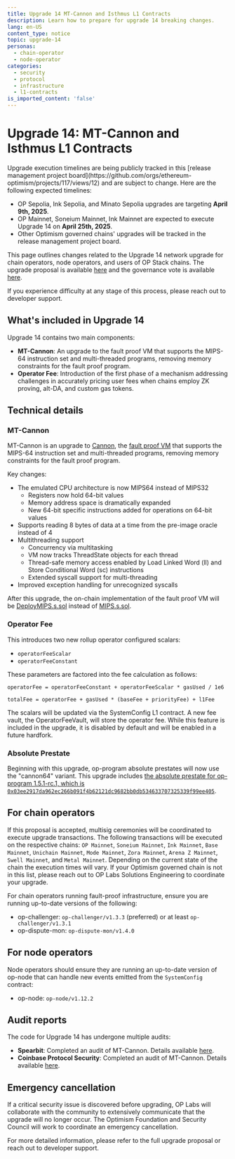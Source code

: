 ```yaml
---
title: Upgrade 14 MT-Cannon and Isthmus L1 Contracts
description: Learn how to prepare for upgrade 14 breaking changes.
lang: en-US
content_type: notice
topic: upgrade-14
personas:
  - chain-operator
  - node-operator
categories:
  - security
  - protocol
  - infrastructure
  - l1-contracts
is_imported_content: 'false'
---
```



# Upgrade 14: MT-Cannon and Isthmus L1 Contracts

<Callout type="info">
  Upgrade execution timelines are being publicly tracked in this [release management project board](https://github.com/orgs/ethereum-optimism/projects/117/views/12) and are subject to change. Here are the following expected timelines:

  *   OP Sepolia, Ink Sepolia, and Minato Sepolia upgrades are targeting **April 9th, 2025**.
  *   OP Mainnet, Soneium Mainnet, Ink Mainnet are expected to execute Upgrade 14 on **April 25th, 2025**.
  *   Other Optimism governed chains' upgrades will be tracked in the release management project board.
</Callout>

This page outlines changes related to the Upgrade 14 network upgrade for chain operators, node operators, and users of OP Stack chains. The upgrade proposal is available [here](https://gov.optimism.io/t/upgrade-proposal-14-isthmus-l1-contracts-mt-cannon/9796) and the governance vote is available [here](https://vote.optimism.io/?utm_source=op-docs&utm_medium=docs).

If you experience difficulty at any stage of this process, please reach out to developer support.

## What's included in Upgrade 14

Upgrade 14 contains two main components:

*   **MT-Cannon**: An upgrade to the fault proof VM that supports the MIPS-64 instruction set and multi-threaded programs, removing memory constraints for the fault proof program.
*   **Operator Fee**: Introduction of the first phase of a mechanism addressing challenges in accurately pricing user fees when chains employ ZK proving, alt-DA, and custom gas tokens.

## Technical details

### MT-Cannon

MT-Cannon is an upgrade to [Cannon](/stack/fault-proofs/cannon), the [fault proof VM](/stack/fault-proofs/fp-components#fault-proof-virtual-machine) that supports the MIPS-64 instruction set and multi-threaded programs, removing memory constraints for the fault proof program.

Key changes:

*   The emulated CPU architecture is now MIPS64 instead of MIPS32
    *   Registers now hold 64-bit values
    *   Memory address space is dramatically expanded
    *   New 64-bit specific instructions added for operations on 64-bit values
*   Supports reading 8 bytes of data at a time from the pre-image oracle instead of 4
*   Multithreading support
    *   Concurrency via multitasking
    *   VM now tracks ThreadState objects for each thread
    *   Thread-safe memory access enabled by Load Linked Word (ll) and Store Conditional Word (sc) instructions
    *   Extended syscall support for multi-threading
*   Improved exception handling for unrecognized syscalls

After this upgrade, the on-chain implementation of the fault proof VM will be [DeployMIPS.s.sol](https://github.com/ethereum-optimism/optimism/blob/develop/packages/contracts-bedrock/src/cannon/MIPS64.sol) instead of [MIPS.s.sol](https://github.com/ethereum-optimism/optimism/blob/develop/packages/contracts-bedrock/scripts/deploy/DeployMIPS.s.sol).
### Operator Fee

This introduces two new rollup operator configured scalars:

*   `operatorFeeScalar`
*   `operatorFeeConstant`

These parameters are factored into the fee calculation as follows:

```
operatorFee = operatorFeeConstant + operatorFeeScalar * gasUsed / 1e6

totalFee = operatorFee + gasUsed * (baseFee + priorityFee) + l1Fee
```

The scalars will be updated via the SystemConfig L1 contract. A new fee vault, the OperatorFeeVault, will store the operator fee. While this feature is included in the upgrade, it is disabled by default and will be enabled in a future hardfork.

### Absolute Prestate

Beginning with this upgrade, op-program absolute prestates will now use the "cannon64" variant. This upgrade includes [the absolute prestate for op-program 1.5.1-rc.1, which is `0x03ee2917da962ec266b091f4b62121dc9682bb0db534633707325339f99ee405`](https://github.com/ethereum-optimism/superchain-registry/blob/main/validation/standard/standard-prestates.toml).

## For chain operators

If this proposal is accepted, multisig ceremonies will be coordinated to execute upgrade transactions. The following transactions will be executed on the respective chains: `OP Mainnet`, `Soneium Mainnet`, `Ink Mainnet`, `Base Mainnet`, `Unichain Mainnet`, `Mode Mainnet`, `Zora Mainnet`, `Arena Z Mainnet`, `Swell Mainnet`, and `Metal Mainnet`. Depending on the current state of the chain the execution times will vary. If your Optimism governed chain is not in this list, please reach out to OP Labs Solutions Engineering to coordinate your upgrade.

For chain operators running fault-proof infrastructure, ensure you are running up-to-date versions of the following:

*   op-challenger: `op-challenger/v1.3.3` (preferred) or at least `op-challenger/v1.3.1`
*   op-dispute-mon: `op-dispute-mon/v1.4.0`

## For node operators

Node operators should ensure they are running an up-to-date version of op-node that can handle new events emitted from the `SystemConfig` contract:

*   op-node: `op-node/v1.12.2`

## Audit reports

The code for Upgrade 14 has undergone multiple audits:

*   **Spearbit**: Completed an audit of MT-Cannon. Details available [here](https://github.com/ethereum-optimism/optimism/blob/develop/docs/security-reviews/2025_01-MT-Cannon-Spearbit.pdf).
*   **Coinbase Protocol Security**: Completed an audit of MT-Cannon. Details available [here](https://github.com/ethereum-optimism/optimism/blob/develop/docs/security-reviews/2025_01-MT-Cannon-Base.pdf).

## Emergency cancellation

If a critical security issue is discovered before upgrading, OP Labs will collaborate with the community to extensively communicate that the upgrade will no longer occur. The Optimism Foundation and Security Council will work to coordinate an emergency cancellation.

For more detailed information, please refer to the full upgrade proposal or reach out to developer support.
